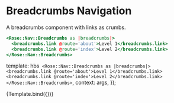 
<Meta title="Rose/Nav/Breadcrumbs" component="Nav/Breadcrumbs" />

# Breadcrumbs Navigation

A breadcrumbs component with links as crumbs.

```handlebars
<Rose::Nav::Breadcrumbs as |breadcrumbs|>
  <breadcrumbs.link @route='about'>Level 1</breadcrumbs.link>
  <breadcrumbs.link @route='index'>Level 2</breadcrumbs.link>
</Rose::Nav::Breadcrumbs>
```

  template: hbs`
      <Rose::Nav::Breadcrumbs as |breadcrumbs|>
        <breadcrumbs.link @route='about'>Level 1</breadcrumbs.link>
        <breadcrumbs.link @route='index'>Level 2</breadcrumbs.link>
      </Rose::Nav::Breadcrumbs>`,
  context: args,
});

<Preview>
  <Story name="Basic Breadcrumbs">{Template.bind({})}</Story>
</Preview>
